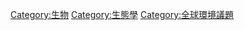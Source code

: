 {{catmore}}
{{Commonscat|Invasive species}}

[[Category:生物|Category:生物]]
[[Category:生態學|Category:生態學]]
[[Category:全球環境議題|Category:全球環境議題]]